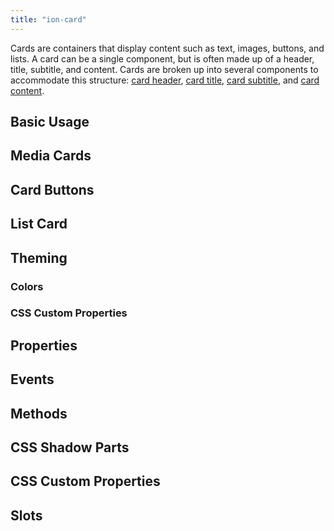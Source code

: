 ```yaml
---
title: "ion-card"
---
```



<head>
  <title>ion-card: Card UI Components for Ionic Framework API</title>
  <meta name="description" content="ion-card UI components are entry points to more detailed information. Cards can be single components or made up of some header, title, subtitle, and content." />
</head>

<EncapsulationPill type="shadow" />


Cards are containers that display content such as text, images, buttons, and lists.
A card can be a single component, but is often made up of a header, title, subtitle,
and content. Cards are broken up into several components to accommodate this structure:
[card header](./card-header), [card title](./card-title), [card subtitle](./card-subtitle),
and [card content](./card-content).


## Basic Usage


<Basic />


## Media Cards


<Media />


## Card Buttons


<Buttons />


## List Card


<List />


## Theming

### Colors


<Colors />

### CSS Custom Properties


<CSSProps />


## Properties
<Props />

## Events
<Events />

## Methods
<Methods />

## CSS Shadow Parts
<Parts />

## CSS Custom Properties
<CustomProps />

## Slots
<Slots />
